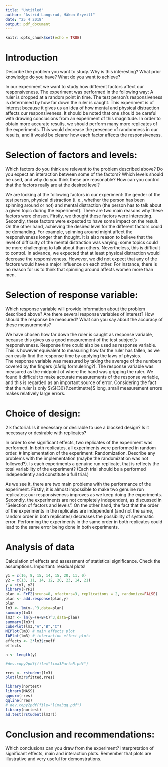 ```yaml
---
title: "Untitled"
author: "Astrid Langsrud, Håkon Gryvill"
date: "25 4 2018"
output: pdf_document
---
```


```r
knitr::opts_chunk$set(echo = TRUE)
```


# Introduction
Describe the problem you want to study.
Why is this interesting?
What prior knowledge do you have?
What do you want to achieve?

In our experiment we want to study how different factors affect our responsiveness. 
The experiment was performed in the following way: 
A ruler is dropped at a random point in time. The test person's responsiveness is determined by how far down the ruler is caught.
This experiment is of interest because it gives us an idea of how mental and physical distraction affects our responsiveness. It should be noted that one should be careful with drawing conclusions from an experiment of this magnitude. In order to obtain more accurate results, we should perform many more replicates of the experiments. This would decrease the presence of randomness in our results, and it would be clearer how each factor affects the responsiveness. 


# Selection of factors and levels:
Which factors do you think are relevant to the problem described above?
Do you expect an interaction between some of the factors?
Which levels should be used, and why do you think these are reasonable?
How can you control that the factors really are at the desired level?

We are looking at the following factors in our experiment: the gender of the test person, physical distraction (i. e., whether the person has been spinning around or not) and mental distraction (the person has to talk about a given topic during the experiment).
There are two main reasons why these factors were chosen. Firstly, we thought these factors were interesting. Secondly, these factors were expected to have some impact on the result. On the other hand, achieving the desired level for the different factors could be demanding. For example, spinning around might affect the responsiveness longer than thought. It is also reason to believe that the level of difficulty of the mental distraction was varying; some topics could be more challenging to talk about than others. Nevertheless, this is difficult to control.
In advance, we expected that at least physical distraction would decrease the responsiveness.
However, we did not expect that any of the factors would have a major influence on each other. For instance, there is no reason for us to think that spinning around affects women more than men. 

# Selection of response variable:
Which response variable will provide information about the problem described above?
Are there several response variables of interest?
How should the response be measured?
What can you say about the accuracy of these measurements?

We have chosen how far down the ruler is caught as response variable, because this gives us a good measurement of the test subject's responsiveness. Response time could also be used as response variable. This is however equivalent to measuring how far the ruler has fallen, as we can easily find the response time by applying the laws of physics.  
The response variable was measured by taking the average of the numbers covered by the fingers (dårlig formulering?). The response variable was measured as the midpoint of where the hand was gripping the ruler. We found it difficult to make accurate measurements of the response variable, and this is regarded as an important source of error. Considering the fact that the ruler is only $\SI{30}{\centimetre}$ long, small measurement errors makes relatively large errors. 

# Choice of design:
2 k factorial.
Is it necessary or desirable to use a blocked design?
Is it necessary or desirable with replicates?


In order to see significant effects, two replicates of the experiment was performed. In both replicates, all experiments were performed in random order.
# Implementation of the experiment:
Randomization.
Describe any problems with the implementation (maybe the randomization was not followed?).
Is each experiments a genuine run replicate, that is reflects the total variability of the experiment? (Each trial should be a performed independently and constitute a full trial.)

As we see it, there are two main problems with the performance of the experiment. Firstly, it is almost impossible to make two genuine run replicates; our responsiveness improves as we keep doing the experiments. 
Secondly, the experiments are not completely independent, as discussed in "Selection of factors and levels". On the other hand, the fact that the order of the experiments in the replicates are independent (and not the same, random order in both replicates) decreases the possibility of systematic error. Performing the experiments in the same order in both replicates could lead to the same error being done in both experiments. 

# Analysis of data

Calculation of effects and assessment of statistical significance.
Check the assumptions. Important: residual plots!

```r
y1 = c(16, 8, 15, 14, 15, 20, 11, 0)
y2 = c(13, 11, 14, 12, 20, 23, 14, 21)
y = c(y1, y2)
library(FrF2)
plan <- FrF2(nruns=8, nfactors=3, replications = 2, randomize=FALSE)
plan <- add.response(plan,y)
plan
lm3 <- lm(y~.^3,data=plan)
summary(lm3)
lm3r <- lm(y~(A+B+C)^3,data=plan)
summary(lm3r)
cubePlot(lm3,"A","B","C")
MEPlot(lm3) # main effects plot
IAPlot(lm3) # interaction effect plots
effects <- 2*lm3$coeff
effects

n <- length(y)

#dev.copy2pdf(file="lima3PartoR.pdf")

rres <- rstudent(lm3)
plot(lm3r$fitted,rres)

library(nortest)
library(MASS)
qqnorm(rres)
qqline(rres)
# dev.copy2pdf(file="lima3qq.pdf")
library(nortest)
ad.test(rstudent(lm3r))

```

# Conclusion and recommendations:
Which conclusions can you draw from the experiment?
Interpretation of significant effects, main and interaction plots.
Remember that plots are illustrative and very useful for demonstrations.

